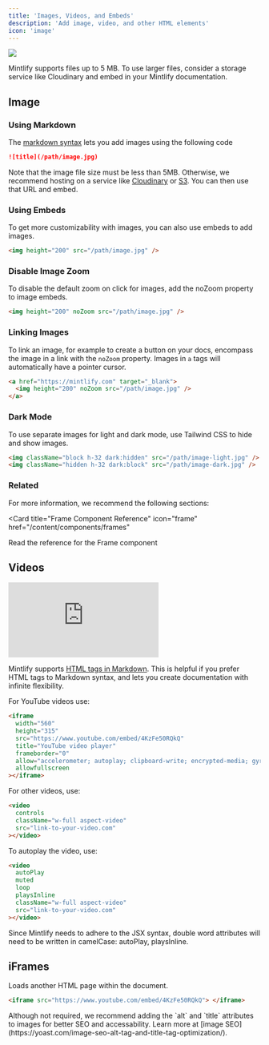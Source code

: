 ```yaml
---
title: 'Images, Videos, and Embeds'
description: 'Add image, video, and other HTML elements'
icon: 'image'
---
```


<img
  className="rounded-xl"
  src="https://mintlify-assets.b-cdn.net/bigbend.jpg"
/>

<Info>
  Mintlify supports files up to 5 MB. To use larger files, consider a storage
  service like Cloudinary and embed in your Mintlify documentation.
</Info>

## Image

### Using Markdown

The [markdown syntax](https://www.markdownguide.org/basic-syntax/#images) lets you add images using the following code

```md
![title](/path/image.jpg)
```

Note that the image file size must be less than 5MB. Otherwise, we recommend hosting on a service like [Cloudinary](https://cloudinary.com/) or [S3](https://aws.amazon.com/s3/). You can then use that URL and embed.

### Using Embeds

To get more customizability with images, you can also use embeds to add images.

```html
<img height="200" src="/path/image.jpg" />
```

### Disable Image Zoom

To disable the default zoom on click for images, add the noZoom property to image embeds.

```html
<img height="200" noZoom src="/path/image.jpg" />
```

### Linking Images

To link an image, for example to create a button on your docs, encompass the image in a link with the `noZoom` property. Images in `a` tags will automatically have a pointer cursor.

```html
<a href="https://mintlify.com" target="_blank">
  <img height="200" noZoom src="/path/image.jpg" />
</a>
```

### Dark Mode

To use separate images for light and dark mode, use Tailwind CSS to hide and show images.

```html
<img className="block h-32 dark:hidden" src="/path/image-light.jpg" />
<img className="hidden h-32 dark:block" src="/path/image-dark.jpg" />
```

### Related

For more information, we recommend the following sections:

<Card
  title="Frame Component Reference"
  icon="frame"
  href="/content/components/frames"
>
  Read the reference for the Frame component
</Card>

## Videos

<iframe
  className="w-full aspect-video rounded-xl"
  src="https://www.youtube.com/embed/4KzFe50RQkQ"
  title="YouTube video player"
  frameBorder="0"
  allow="accelerometer; autoplay; clipboard-write; encrypted-media; gyroscope; picture-in-picture"
  allowFullScreen
></iframe>

<br />

<Tip>

Mintlify supports [HTML tags in Markdown](https://www.markdownguide.org/basic-syntax/#html). This is helpful if you prefer HTML tags to Markdown syntax, and lets you create documentation with infinite flexibility.

</Tip>

For YouTube videos use:

```html
<iframe
  width="560"
  height="315"
  src="https://www.youtube.com/embed/4KzFe50RQkQ"
  title="YouTube video player"
  frameborder="0"
  allow="accelerometer; autoplay; clipboard-write; encrypted-media; gyroscope; picture-in-picture"
  allowfullscreen
></iframe>
```

For other videos, use:

```html
<video
  controls
  className="w-full aspect-video"
  src="link-to-your-video.com"
></video>
```

To autoplay the video, use:

```html
<video
  autoPlay
  muted
  loop
  playsInline
  className="w-full aspect-video"
  src="link-to-your-video.com"
></video>
```

<Warning>
Since Mintlify needs to adhere to the JSX syntax, double word attributes will need to 
be written in camelCase: autoPlay, playsInline.
</Warning>

## iFrames

Loads another HTML page within the document.

```html
<iframe src="https://www.youtube.com/embed/4KzFe50RQkQ"> </iframe>
```

<Tip>
  Although not required, we recommend adding the `alt` and `title` attributes to
  images for better SEO and accessability. Learn more at [image
  SEO](https://yoast.com/image-seo-alt-tag-and-title-tag-optimization/).
</Tip>
